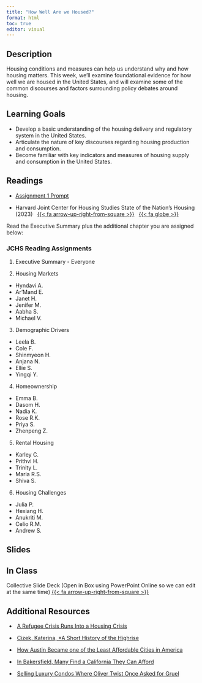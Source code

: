 ```yaml
---
title: "How Well Are we Housed?"
format: html
toc: true
editor: visual
---
```


## Description

Housing conditions and measures can help us understand why and how housing matters. This week, we'll examine foundational evidence for how well we are housed in the United States, and will examine some of the common discourses and factors surrounding policy debates around housing.

## Learning Goals

-   Develop a basic understanding of the housing delivery and regulatory system in the United States.
-   Articulate the nature of key discourses regarding housing production and consumption.
-   Become familiar with key indicators and measures of housing supply and consumption in the United States.

## Readings

-   [Assignment 1 Prompt](../assignments/01_intersection.qmd)

-   Harvard Joint Center for Housing Studies State of the Nation's Housing (2023)   [{{< fa arrow-up-right-from-square >}}](https://uofi.box.com/s/eojp0fu6ukfa04v6pgca53jxm4l43x2w)   [{{< fa globe >}}](https://www.jchs.harvard.edu/state-nations-housing-2023)

Read the Executive Summary plus the additional chapter you are assigned below:

### JCHS Reading Assignments

1.  Executive Summary - Everyone

2.  Housing Markets
  - Hyndavi A.
  - Ar'Mand E.
  - Janet H.
  - Jenifer M.
  - Aabha S.
  - Michael V.
  
3.  Demographic Drivers
  - Leela B.
  - Cole F. 
  - Shinmyeon H.
  - Anjana N.
  - Ellie S.
  - Yingqi Y.
  
4.  Homeownership
  - Emma B.
  - Dasom H.
  - Nadia K.
  - Rose R.K.
  - Priya S.
  - Zhenpeng Z.
  
5.  Rental Housing
  - Karley C.
  - Prithvi H.
  - Trinity L.
  - Maria R.S.
  - Shiva S.
  
6.  Housing Challenges
  - Julia P.
  - Hexiang H.
  - Anukriti M.
  - Celio R.M.
  - Andrew S.

## Slides

## In Class

Collective Slide Deck (Open in Box using PowerPoint Online so we can edit at the same time) [{{< fa arrow-up-right-from-square >}}](https://uofi.box.com/s/4g06ds8uwakcomwrbkxg432taowywsgr)

## Additional Resources

-    [A Refugee Crisis Runs Into a Housing Crisis](https://www.nytimes.com/2021/12/15/us/afghan-refugees-housing.html)

-    [Cizek, Katerina, \*A Short History of the Highrise](https://www.nytimes.com/video/opinion/100000002465058/a-short-history-of-the-highrise-part-1.html?playlistId=100000001150263)

-    [How Austin Became one of the Least Affordable Cities in America](https://www.nytimes.com/2021/11/27/us/austin-texas-unaffordable-city.html)

-    [In Bakersfield, Many Find a California They Can Afford](https://www.nytimes.com/2021/12/11/us/california-housing-bakersfield.html)

-    [Selling Luxury Condos Where Oliver Twist Once Asked for Gruel](https://www.nytimes.com/2021/12/23/business/dickens-condos-oliver-twist-workhouse.html?campaign_id=61&emc=edit_ts_20211223&instance_id=48588&nl=the-great-read&regi_id=70210024&segment_id=77801&te=1&user_id=9f9ec940111719362bb03c71463df3a8)
